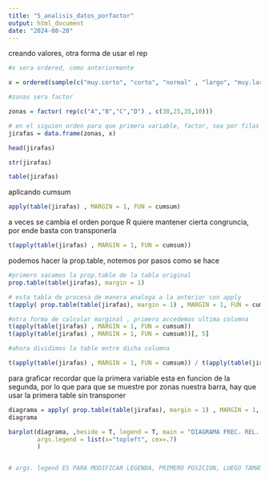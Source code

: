 ```yaml
---
title: "5_analisis_datos_porfactor"
output: html_document
date: "2024-08-20"
---
```


creando valores, otra forma de usar el rep

```r
#x sera ordered, como anteriormente

x = ordered(sample(c("muy.corto", "corto", "normal" , "largo", "muy.largo"), size = 100, replace = T), levels = c("muy.corto", "corto", "normal" , "largo", "muy.largo"))

#zonas sera factor

zonas = factor( rep(c("A","B","C","D") , c(30,25,35,10)))

# en el siguien orden para que primera variable, factor, sea por filas
jirafas = data.frame(zonas, x)

head(jirafas)

str(jirafas)

```




```r
table(jirafas)


```

aplicando cumsum

```r
apply(table(jirafas) , MARGIN = 1, FUN = cumsum)


```
a veces se cambia el orden porque R quiere mantener cierta congruncia, por ende basta con transponerla 


```r
t(apply(table(jirafas) , MARGIN = 1, FUN = cumsum))


```

podemos hacer la prop.table, notemos por pasos como se hace


```r

#primero sacamos la prop.table de la tabla original
prop.table(table(jirafas), margin = 1)

# esta tabla de procesa de manera analoga a la anterior con apply
t(apply( prop.table(table(jirafas), margin = 1) , MARGIN = 1, FUN = cumsum))
```

```r
#otra forma de calcular marginal , primero accedemos ultima columna
t(apply(table(jirafas) , MARGIN = 1, FUN = cumsum))
t(apply(table(jirafas) , MARGIN = 1, FUN = cumsum))[, 5]

#ahora dividimos la table entre dicha columna

t(apply(table(jirafas) , MARGIN = 1, FUN = cumsum)) / t(apply(table(jirafas) , MARGIN = 1, FUN = cumsum))[, 5]


```

para graficar recordar que la primera variable esta en funcion de la segunda, por lo que para que se muestre por zonas nuestra barra, hay que usar la primera table sin transponer

```r

diagrama = apply( prop.table(table(jirafas), margin = 1) , MARGIN = 1, FUN = cumsum)
diagrama

barplot(diagrama, ,beside = T, legend = T, main = "DIAGRAMA FREC. REL. ACUM. LONGITUDES POR ZONAS",
        args.legend = list(x="topleft", cex=.7)
        )


# args. legend ES PARA MODIFICAR LEGENDA, PRIMERO POSICION, LUEGO TAMAÑO




```



